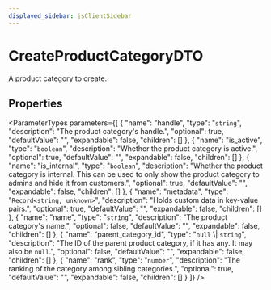 ```yaml
---
displayed_sidebar: jsClientSidebar
---
```



# CreateProductCategoryDTO

A product category to create.

## Properties

<ParameterTypes parameters={[
  {
    "name": "handle",
    "type": "`string`",
    "description": "The product category's handle.",
    "optional": true,
    "defaultValue": "",
    "expandable": false,
    "children": []
  },
  {
    "name": "is_active",
    "type": "`boolean`",
    "description": "Whether the product category is active.",
    "optional": true,
    "defaultValue": "",
    "expandable": false,
    "children": []
  },
  {
    "name": "is_internal",
    "type": "`boolean`",
    "description": "Whether the product category is internal. This can be used to only show the product category to admins and hide it from customers.",
    "optional": true,
    "defaultValue": "",
    "expandable": false,
    "children": []
  },
  {
    "name": "metadata",
    "type": "`Record<string, unknown>`",
    "description": "Holds custom data in key-value pairs.",
    "optional": true,
    "defaultValue": "",
    "expandable": false,
    "children": []
  },
  {
    "name": "name",
    "type": "`string`",
    "description": "The product category's name.",
    "optional": false,
    "defaultValue": "",
    "expandable": false,
    "children": []
  },
  {
    "name": "parent_category_id",
    "type": "`null` \\| `string`",
    "description": "The ID of the parent product category, if it has any. It may also be `null`.",
    "optional": false,
    "defaultValue": "",
    "expandable": false,
    "children": []
  },
  {
    "name": "rank",
    "type": "`number`",
    "description": "The ranking of the category among sibling categories.",
    "optional": true,
    "defaultValue": "",
    "expandable": false,
    "children": []
  }
]} />
